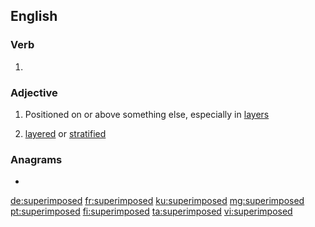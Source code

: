 ==English==

===Verb===
{{head|en|verb form}}

# {{en-past of|superimpose}}

===Adjective===
{{en-adj}}

# Positioned on or above something else, especially in [[layer]]s
# {{lb|en|geology}} [[layered]] or [[stratified]]

===Anagrams===
* {{l|en|pseudoprimes}}

[[de:superimposed]]
[[fr:superimposed]]
[[ku:superimposed]]
[[mg:superimposed]]
[[pt:superimposed]]
[[fi:superimposed]]
[[ta:superimposed]]
[[vi:superimposed]]